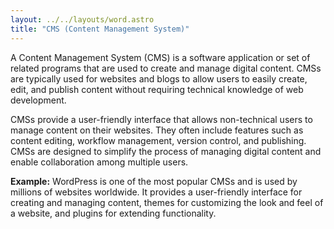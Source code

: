 ```yaml
---
layout: ../../layouts/word.astro
title: "CMS (Content Management System)"
---
```

A Content Management System (CMS) is a software application or set of related programs that are used to create and manage digital content. CMSs are typically used for websites and blogs to allow users to easily create, edit, and publish content without requiring technical knowledge of web development.

CMSs provide a user-friendly interface that allows non-technical users to manage content on their websites. They often include features such as content editing, workflow management, version control, and publishing. CMSs are designed to simplify the process of managing digital content and enable collaboration among multiple users.

**Example:**
WordPress is one of the most popular CMSs and is used by millions of websites worldwide. It provides a user-friendly interface for creating and managing content, themes for customizing the look and feel of a website, and plugins for extending functionality.